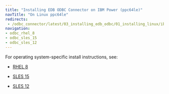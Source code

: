 ```yaml
---
title: "Installing EDB ODBC Connector on IBM Power (ppc64le)"
navTitle: "On Linux ppc64le"
redirects:
 - /odbc_connector/latest/03_installing_edb_odbc/01_installing_linux/ibm_power_ppc64le/
navigation:
- odbc_rhel_8
- odbc_sles_15
- odbc_sles_12
---
```


For operating system-specific install instructions, see:

  - [RHEL 8](odbc_rhel_8)

  - [SLES 15](odbc_sles_15)
  - [SLES 12](odbc_sles_12)

